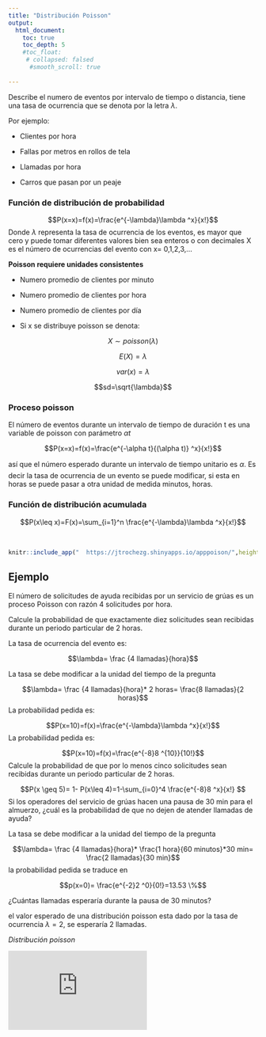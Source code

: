 ```yaml
---
title: "Distribución Poisson"
output: 
  html_document:
    toc: true
    toc_depth: 5
    #toc_float:
     # collapsed: falsed
      #smooth_scroll: true
   
---
```


Describe el numero de eventos por intervalo de tiempo o distancia, tiene una tasa de ocurrencia que se denota por la letra $\lambda$.

Por ejemplo:

- Clientes por hora

- Fallas por metros en rollos de tela

- Llamadas por hora

- Carros que pasan por un peaje



### Función de distribución de probabilidad

$$P(x=x)=f(x)=\frac{e^{-\lambda}\lambda ^x}{x!}$$
Donde $\lambda$ representa la tasa de ocurrencia de los eventos, es mayor que cero y puede tomar diferentes valores bien sea enteros o con decimales 
X es el número de ocurrencias del evento con x= 0,1,2,3,…

**Poisson requiere unidades consistentes**

- Numero promedio de clientes por minuto

- Numero promedio de clientes por hora

- Numero promedio de clientes por día

- Si x se distribuye poisson se denota:

$$X\sim poisson(\lambda)$$

$$E(X)=\lambda$$

$$var(x)=\lambda$$

$$sd=\sqrt{\lambda}$$



### Proceso poisson

El número de eventos durante un intervalo de tiempo de duración t es una variable de poisson con parámetro $\alpha t$


$$P(x=x)=f(x)=\frac{e^{-\alpha t}{(\alpha t)} ^x}{x!}$$

así que el número esperado durante un intervalo de tiempo unitario es $\alpha$. Es decir la tasa de ocurrencia de un evento se puede modificar, si esta en horas se puede pasar a otra unidad de medida minutos, horas.

### Función de distribución acumulada

$$P(x\leq x)=F(x)=\sum_{i=1}^n \frac{e^{-\lambda}\lambda ^x}{x!}$$


```r

knitr::include_app("  https://jtrochezg.shinyapps.io/apppoison/",height = "800px")

```

##  Ejemplo


El número de solicitudes de ayuda recibidas por un servicio de grúas es un proceso Poisson con razón 4 solicitudes por hora. 

Calcule la probabilidad de que exactamente diez solicitudes sean recibidas durante un periodo particular de 2 horas. 

La tasa de ocurrencia del evento es: 

$$\lambda= \frac {4 llamadas}{hora}$$

La tasa se debe modificar a la unidad del tiempo de la pregunta 

$$\lambda= \frac {4 llamadas}{hora}* 2 horas= \frac{8 llamadas}{2 horas}$$
La probabilidad pedida es:


$$P(x=10)=f(x)=\frac{e^{-\lambda}\lambda ^x}{x!}$$
La probabilidad pedida es:

$$P(x=10)=f(x)=\frac{e^{-8}8 ^{10}}{10!}$$
Calcule la probabilidad de que por lo menos cinco solicitudes sean recibidas durante un periodo particular de 2 horas. 

$$P(x \geq 5)= 1- P(x\leq 4)=1-\sum_{i=0}^4 \frac{e^{-8}8 ^x}{x!} $$
Si los operadores del servicio de grúas hacen una pausa de 30 min para el almuerzo, ¿cuál es la probabilidad de que no dejen de atender llamadas de ayuda? 

La tasa se debe modificar a la unidad del tiempo de la pregunta 

$$\lambda= \frac {4 llamadas}{hora}* \frac{1 hora}{60 minutos}*30 min= \frac{2 llamadas}{30 min}$$
la probabilidad pedida se traduce en 

$$p(x=0)= \frac{e^{-2}2 ^0}{0!}=13.53 \%$$

¿Cuántas llamadas esperaría durante la pausa de 30 minutos? 

el valor esperado de una distribución poisson esta dado por la tasa de ocurrencia $\lambda=2$, se esperaría 2 llamadas. 

*Distribución poisson*

<iframe width="280" height="160" src="https://www.youtube.com/embed/lD7RPownwBg" frameborder="0" allow="accelerometer; autoplay; encrypted-media; gyroscope; picture-in-picture" allowfullscreen></iframe>
